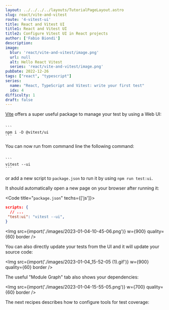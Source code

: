 ```yaml
---
layout: ../../../../layouts/TutorialPageLayout.astro
slug: react/vite-and-vitest
route: '4-vitest-ui'
title: React and Vitest UI
title1: React and Vitest UI
title2: Configure Vitest UI in React projects
author: ['Fabio Biondi']
description: 
image: 
  blur: 'react/vite-and-vitest/image.png'
  url: null
  alt: Hello React Vitest
  series: 'react/vite-and-vitest/image.png'
pubDate: 2022-12-26
tags: ["react", "typescript"] 
series: 
  name: "React, TypeScript and Vitest: write your first test"
  idx: 4
difficulty: 1
draft: false
---
```








[Vite](https://vitejs.dev/)  offers a super useful package to manage your test by using a Web UI:

<Code>
```
npm i -D @vitest/ui
```
</Code>

You can now run from command line the following command:

<Code>
```
vitest --ui
```
</Code>

or add a new script to `package.json` to run it by using `npm run test:ui`.

It should automatically open a new page on your browser after running it:

<Code title="<Code>package.json</Code>" techs={['js']}>
```json
scripts: {
  // ...
 "test:ui": "vitest --ui",
}
```
</Code>

<Img src={import('./images/2023-01-04-10-45-06.png')} w={900} quality={60} border />

You can also directly update your tests from the UI and it will update your source code:

<Img src={import('./images/2023-01-04_15-52-05 (1).gif')} w={900} quality={60} border />

The useful "Module Graph" tab also shows your dependencies:

<Img src={import('./images/2023-01-04-15-55-05.png')} w={700} quality={60} border />

The next recipes describes how to configure tools for test coverage:

<TutorialSeries frontmatter={frontmatter} />
